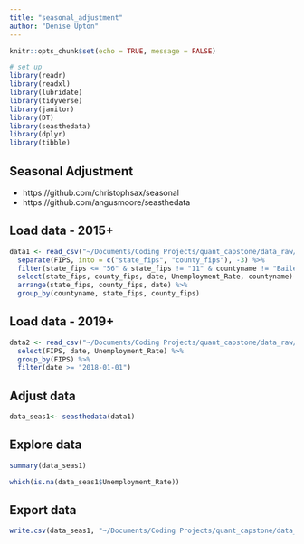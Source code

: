```yaml
---
title: "seasonal_adjustment"
author: "Denise Upton"
---
```


```r
knitr::opts_chunk$set(echo = TRUE, message = FALSE)

# set up
library(readr)
library(readxl)
library(lubridate)
library(tidyverse)
library(janitor)
library(DT)
library(seasthedata)
library(dplyr)
library(tibble)
```

## Seasonal Adjustment

* https://github.com/christophsax/seasonal
* https://github.com/angusmoore/seasthedata

## Load data - 2015+

```r
data1 <- read_csv("~/Documents/Coding Projects/quant_capstone/data_raw/BLS_county_employment_clean.csv") %>%
  separate(FIPS, into = c("state_fips", "county_fips"), -3) %>%
  filter(state_fips <= "56" & state_fips != "11" & countyname != "Bailey County") %>% # Remove PR, Guam, Virgin Islands, DC, Bailey County TX
  select(state_fips, county_fips, date, Unemployment_Rate, countyname) %>%
  arrange(state_fips, county_fips, date) %>%
  group_by(countyname, state_fips, county_fips) 

```

## Load data - 2019+

```r
data2 <- read_csv("~/Documents/Coding Projects/quant_capstone/data_raw/BLS_county_employment_clean.csv") %>%
  select(FIPS, date, Unemployment_Rate) %>%
  group_by(FIPS) %>%
  filter(date >= "2018-01-01")

```

## Adjust data

```r

data_seas1<- seasthedata(data1)

```
## Explore data

```r

summary(data_seas1)

which(is.na(data_seas1$Unemployment_Rate))


```

## Export data

```r

write.csv(data_seas1, "~/Documents/Coding Projects/quant_capstone/data_raw/BLS_seas_v2.csv", row.names=FALSE)

```
